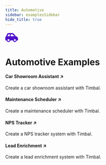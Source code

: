 ```yaml
---
title: Automotive
sidebar: examplesSidebar
hide_title: true
---
```


<div style={{
  display: 'flex',
  flexDirection: 'column',
  alignItems: 'center',
  marginTop: '2rem',
  marginBottom: '2rem'
}}>
  <span className="timbal-category-icon">
    <svg width="40" height="40" fill="#5012cb" viewBox="0 0 640 512">
      <path d="M171.3 96L224 96l0 96-112.7 0 30.4-75.9C146.5 104 158.2 96 171.3 96zM272 192l0-96 81.2 0c9.7 0 18.9 4.4 25 12l67.2 84L272 192zm256.2 1L428.2 68c-18.2-22.8-45.8-36-75-36L171.3 32c-39.3 0-74.6 23.9-89.1 60.3L40.6 196.4C16.8 205.8 0 228.9 0 256L0 368c0 17.7 14.3 32 32 32l33.3 0c7.6 45.4 47.1 80 94.7 80s87.1-34.6 94.7-80l130.7 0c7.6 45.4 47.1 80 94.7 80s87.1-34.6 94.7-80l33.3 0c17.7 0 32-14.3 32-32l0-48c0-65.2-48.8-119-111.8-127zM434.7 368a48 48 0 1 1 90.5 32 48 48 0 1 1 -90.5-32zM160 336a48 48 0 1 1 0 96 48 48 0 1 1 0-96z"/>
    </svg>
  </span>
  <h1 style={{ margin: 0, fontSize: '2rem' }}>Automotive Examples</h1>
</div>

<div className={styles.grid}>
  <Link className={styles.card} href="https://github.com/your-repo/car-showroom" target="_blank">
    <span className={styles.icon}></span>
    <h4>Car Showroom Assistant ↗</h4>
    <p>Create a car showroom assistant with Timbal.</p>
  </Link>

  <Link className={styles.card} href="https://github.com/your-repo/maintenance-scheduler" target="_blank">
    <span className={styles.icon}></span>
    <h4>Maintenance Scheduler ↗</h4>
    <p>Create a maintenance scheduler with Timbal.</p>
  </Link>

  <Link className={styles.card} href="https://github.com/your-repo/nps-tracker" target="_blank">
    <span className={styles.icon}></span>
    <h4>NPS Tracker ↗</h4>
    <p>Create a NPS tracker system with Timbal.</p>
  </Link>

  <Link className={styles.card} href="https://github.com/your-repo/lead-enrichment" target="_blank">
    <span className={styles.icon}></span>
    <h4>Lead Enrichment ↗</h4>
    <p>Create a lead enrichment system with Timbal.</p>
  </Link>
</div> 